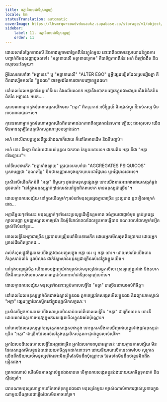 ```yaml
---
title: អត្មានិយមជាទីស្រឡាញ់
locale: km
statusTranslation: automatic
coverImage: https://lhvmrqwrcowdvduuaukz.supabase.co/storage/v1/object/public/strapi-uploads/small_cover-tratado-de-psicologia-revolucionaria.webp-5e15e1cec4e0ebebcde5d7fc7565d8fd.webp
sidebar:
    label: 11. អត្មានិយមជាទីស្រឡាញ់
    order: 11
---
```

ដោយសារតែផ្នែកខាងលើ និងខាងក្រោមជាផ្នែកពីរនៃវត្ថុតែមួយ នោះវាពិតជាមានប្រយោជន៍ក្នុងការបញ្ជាក់ពីអនុសញ្ញាដូចតទៅ៖ "អត្តាខាងលើ អត្តាខាងក្រោម" គឺជាទិដ្ឋភាពពីរនៃ អហំ ដ៏ខ្មៅងងឹត និងពហុវចនៈតែមួយ។

អ្វីដែលគេហៅថា "អត្តាទេវៈ" ឬ "អត្តាខាងលើ" "ALTER EGO" ឬអ្វីផ្សេងទៀតដែលស្រដៀងគ្នា គឺពិតជាល្បិចកលនៃ "ខ្លួនឯង" ជាទម្រង់នៃការបោកបញ្ឆោតខ្លួនឯង។

នៅពេលដែលអត្តាចង់បន្តនៅទីនេះ និងនៅបរលោក អត្តានឹងបោកបញ្ឆោតខ្លួនឯងជាមួយនឹងគំនិតមិនពិតនៃ អត្តាទេវៈ អមតៈ...

គ្មាននរណាម្នាក់ក្នុងចំណោមពួកយើងមាន "អត្តា" ពិតប្រាកដ អចិន្ត្រៃយ៍ មិនផ្លាស់ប្តូរ ដ៏អស់កល្ប មិនអាចពោលបាន។ល។

គ្មាននរណាម្នាក់ក្នុងចំណោមពួកយើងពិតជាមានឯកភាពពិតប្រាកដនៃសភាវៈឡើយ; ជាអកុសល យើងមិនមានសូម្បីតែបុគ្គលិកលក្ខណៈស្របច្បាប់ផង។

អហំ ទោះបីជាបន្តហួសពីផ្នូរយ៉ាងណាក៏ដោយ ក៏នៅតែមានដើម និងទីបញ្ចប់។

អហំ នោះ គឺអត្តា មិនមែនជារបស់បុគ្គល ឯកភាព តែមួយនោះទេ។ ជាការពិត អត្តា គឺជា "អត្តាទាំងឡាយ"។

នៅទីបេខាងកើត "អត្តាទាំងឡាយ" ត្រូវបានគេហៅថា "AGGREGATES PSIQUICOS" ឬសាមញ្ញថា "គុណតម្លៃ" មិនថាសញ្ញាណចុងក្រោយនេះជាវិជ្ជមាន ឬអវិជ្ជមាននោះទេ។

ប្រសិនបើយើងគិតអំពី "អត្តា" នីមួយៗ ដូចជាមនុស្សផ្សេងគ្នា នោះយើងអាចអះអាងដោយសង្កត់ធ្ងន់ដូចតទៅ៖ "នៅក្នុងមនុស្សម្នាក់ៗដែលរស់នៅក្នុងពិភពលោក មានមនុស្សជាច្រើន"។

ដោយគ្មានការសង្ស័យ នៅក្នុងយើងម្នាក់ៗរស់នៅមនុស្សផ្សេងគ្នាជាច្រើន ខ្លះល្អជាង ខ្លះទៀតអាក្រក់ជាង...

អត្តានីមួយៗទាំងនេះ មនុស្សម្នាក់ៗទាំងនេះប្រយុទ្ធដើម្បីឧត្តមភាព ចង់ក្លាយជាផ្តាច់មុខ គ្រប់គ្រងខួរក្បាលបញ្ញា ឬមជ្ឈមណ្ឌលអារម្មណ៍ និងម៉ូទ័ររាល់ពេលដែលខ្លួនអាចធ្វើបាន ខណៈពេលដែលម្នាក់ទៀតផ្លាស់ទីលំនៅខ្លួន...

គោលលទ្ធិនៃអត្តាជាច្រើន ត្រូវបានបង្រៀននៅទីបេខាងកើត ដោយអ្នកមើលឆុតពិតប្រាកដ ដោយអ្នកត្រាស់ដឹងពិតប្រាកដ...

រាល់កំហុសផ្លូវចិត្តរបស់យើងត្រូវបានបញ្ចូលក្នុង អត្តា នេះ ឬ អត្តា នោះ។ ដោយសារតែយើងមានកំហុសរាប់ពាន់ ឬរាប់លាន ជាក់ស្តែងមានមនុស្សជាច្រើនរស់នៅក្នុងខ្លួនយើង។

នៅក្នុងបញ្ហាផ្លូវចិត្ត យើងអាចបង្ហាញយ៉ាងច្បាស់ថាមនុស្សដែលឆ្កួតលីលា ស្រឡាញ់ខ្លួនឯង និងកុហក នឹងមិនបោះបង់ចោលការគោរពបូជាចំពោះអហំជាទីស្រឡាញ់នោះទេ។

ដោយគ្មានការសង្ស័យ មនុស្សទាំងនោះស្អប់គោលលទ្ធិនៃ "អត្តា" ជាច្រើនដោយអស់ពីចិត្ត។

នៅពេលដែលមនុស្សម្នាក់ពិតជាចង់ស្គាល់ខ្លួនឯង ពួកគេត្រូវតែសង្កេតមើលខ្លួនឯង និងព្យាយាមស្គាល់ "អត្តា" ផ្សេងៗគ្នាដែលស្ថិតនៅក្នុងបុគ្គលិកលក្ខណៈ។

ប្រសិនបើអ្នកអានរបស់យើងណាមួយមិនទាន់យល់ពីគោលលទ្ធិនៃ "អត្តា" ជាច្រើននេះទេ នោះគឺដោយសារតែខ្វះការអនុវត្តក្នុងការសង្កេតមើលខ្លួនឯងតែប៉ុណ្ណោះ។

នៅពេលដែលមនុស្សម្នាក់អនុវត្តការសង្កេតខាងក្នុង នោះពួកគេនឹងរកឃើញដោយខ្លួនឯងនូវមនុស្សជាច្រើន "អត្តា" ជាច្រើនដែលរស់នៅក្នុងបុគ្គលិកលក្ខណៈផ្ទាល់ខ្លួនរបស់យើង។

អ្នកដែលបដិសេធគោលលទ្ធិនៃអត្តាជាច្រើន អ្នកដែលគោរពបូជាអត្តាទេវៈ ដោយគ្មានការសង្ស័យ មិនដែលសង្កេតមើលខ្លួនឯងដោយយកចិត្តទុកដាក់នោះទេ។ ដោយនិយាយលើកនេះតាមបែប សូក្រាត យើងនឹងនិយាយថាមនុស្សទាំងនោះមិនត្រឹមតែមិនដឹងប៉ុណ្ណោះទេ ថែមទាំងមិនដឹងថាខ្លួនមិនដឹងទៀតផង។

ប្រាកដណាស់ យើងមិនអាចស្គាល់ខ្លួនឯងបានទេ បើគ្មានការសង្កេតខ្លួនឯងដោយយកចិត្តទុកដាក់ និងស៊ីជម្រៅ។

ដរាបណាមនុស្សណាម្នាក់នៅតែចាត់ទុកខ្លួនឯងជា មនុស្សតែមួយ ច្បាស់ណាស់ថាការផ្លាស់ប្តូរខាងក្នុងណាមួយនឹងក្លាយជារឿងដែលមិនអាចទៅរួច។

